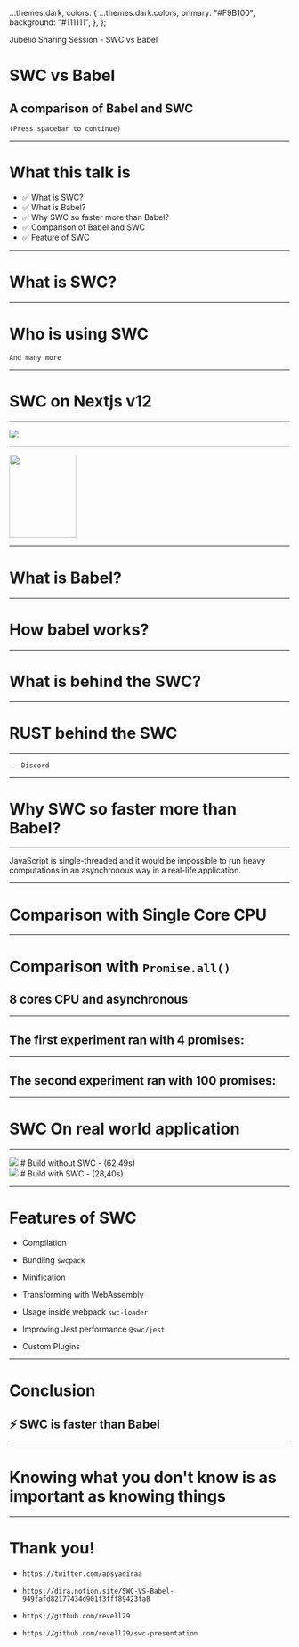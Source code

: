 

  ...themes.dark,
  colors: {
    ...themes.dark.colors,
    primary: "#F9B100",
    background: "#111111",
  },
};

<Head>
  <title>Jubelio Sharing Session - SWC vs Babel</title>
</Head>

<Footer>
  <footer
    style={{
      position: "fixed",
      bottom: 0,
      left: 0,
      right: 0,
      padding: "0.79rem",
      width: "100vw",
      backgroundColor: "#F9B100",
      color: "#202E3E",
    }}
  >
    Jubelio Sharing Session - SWC vs Babel
  </footer>
</Footer>

# SWC vs Babel

## A comparison of Babel and SWC

>

>

<code>(Press spacebar to continue)</code>

---

# What this talk is

- ✅ What is SWC?
- ✅ What is Babel?
- ✅ Why SWC so faster more than Babel?
- ✅ Comparison of Babel and SWC
- ✅ Feature of SWC

---

# What is SWC?

---

# Who is using SWC


<Image1 />

>

>

<code>And many more</code>

---

# SWC on Nextjs v12

---

<img src={Image01} />

---

<img
  src="https://nextjs.org/_next/image?url=%2Fstatic%2Fblog%2Fnext-12%2Fswc.png&w=1920&q=75"
  height="150px"
  width="120px"
/>

---

# What is Babel?

---

# How babel works?


<ImageBabel />

---

# What is behind the SWC?

---

# RUST behind the SWC

---


<Discord />

>

<code> — Discord</code>

---

# Why SWC so faster more than Babel?

---

<p>
  JavaScript is single-threaded and it would be impossible to run heavy
  <br />
  computations in an asynchronous way in a real-life application.
</p>

---

# Comparison with Single Core CPU


<Compare1 />

---

# Comparison with <code>`Promise.all()`</code>

## 8 cores CPU and asynchronous

---

## The first experiment ran with 4 promises:


<Compare2 />

---

## The second experiment ran with 100 promises:


<Compare3 />

---

# SWC On real world application


<ImageCp image={JbPos} />

---

<Split>
  <div>
    <img
      style={{
        height: "auto",
        objectFit: "cover",
      }}
      src="https://s3.us-west-2.amazonaws.com/secure.notion-static.com/fa04e72e-ff88-4b47-acb4-7d7656d4dcbf/Untitled.png?X-Amz-Algorithm=AWS4-HMAC-SHA256&X-Amz-Content-Sha256=UNSIGNED-PAYLOAD&X-Amz-Credential=AKIAT73L2G45EIPT3X45%2F20220306%2Fus-west-2%2Fs3%2Faws4_request&X-Amz-Date=20220306T225914Z&X-Amz-Expires=86400&X-Amz-Signature=df731b69a6a099f934bcc2aecbf5141a612a11e545b62670ad9017c688bc3c0b&X-Amz-SignedHeaders=host&response-content-disposition=filename%20%3D%22Untitled.png%22&x-id=GetObject"
    />
    # Build without SWC - (62,49s)
  </div>
  <div>
    <img
      style={{
        height: "auto",
        objectFit: "cover",
      }}
      src="https://s3.us-west-2.amazonaws.com/secure.notion-static.com/f85dd705-da8f-4f6c-b581-0fd1260e0247/Untitled.png?X-Amz-Algorithm=AWS4-HMAC-SHA256&X-Amz-Content-Sha256=UNSIGNED-PAYLOAD&X-Amz-Credential=AKIAT73L2G45EIPT3X45%2F20220306%2Fus-west-2%2Fs3%2Faws4_request&X-Amz-Date=20220306T230045Z&X-Amz-Expires=86400&X-Amz-Signature=37ae2d2f8819663490680dcce1ec36e73302e94246d584cf21d13aa83d5da45e&X-Amz-SignedHeaders=host&response-content-disposition=filename%20%3D%22Untitled.png%22&x-id=GetObject"
    />
    # Build with SWC - (28,40s)
  </div>
</Split>

---

# Features of SWC

<Steps>

- Compilation

- Bundling `swcpack`

- Minification

- Transforming with WebAssembly

- Usage inside webpack `swc-loader`

- Improving Jest performance `@swc/jest`

- Custom Plugins

</Steps>

---

# Conclusion

## ⚡ SWC is faster than Babel

---

# Knowing what you don't know is as important as knowing things

---

# Thank you!

- `https://twitter.com/apsyadiraa`

- `https://dira.notion.site/SWC-VS-Babel-949fafd82177434d901f3fff89423fa8`

- `https://github.com/revell29`

- `https://github.com/revell29/swc-presentation`
